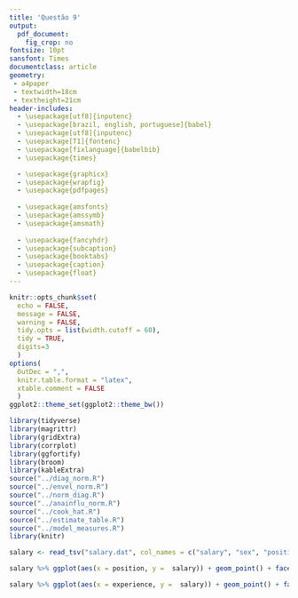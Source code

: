 ```yaml
---
title: 'Questão 9'
output:
  pdf_document:
    fig_crop: no
fontsize: 10pt
sansfont: Times
documentclass: article
geometry: 
 - a4paper
 - textwidth=18cm
 - textheight=21cm
header-includes:
  - \usepackage[utf8]{inputenc}
  - \usepackage[brazil, english, portuguese]{babel}
  - \usepackage[utf8]{inputenc}
  - \usepackage[T1]{fontenc}
  - \usepackage[fixlanguage]{babelbib}
  - \usepackage{times}

  - \usepackage{graphicx}
  - \usepackage{wrapfig}
  - \usepackage{pdfpages}
  
  - \usepackage{amsfonts}
  - \usepackage{amssymb}
  - \usepackage{amsmath}
  
  - \usepackage{fancyhdr}
  - \usepackage{subcaption}
  - \usepackage{booktabs}
  - \usepackage{caption}
  - \usepackage{float}
---
```


```r
knitr::opts_chunk$set(
  echo = FALSE, 
  message = FALSE,
  warning = FALSE,
  tidy.opts = list(width.cutoff = 60),
  tidy = TRUE,
  digits=3
  )
options(
  OutDec = ",", 
  knitr.table.format = "latex", 
  xtable.comment = FALSE
  )
ggplot2::theme_set(ggplot2::theme_bw())
```

```r
library(tidyverse)
library(magrittr)
library(gridExtra)
library(corrplot)
library(ggfortify)
library(broom)
library(kableExtra)
source("../diag_norm.R")
source("../envel_norm.R")
source("../norm_diag.R")
source("../anainflu_norm.R")
source("../cook_hat.R")
source("../estimate_table.R")
source("../model_measures.R")
library(knitr)
```


```r
salary <- read_tsv("salary.dat", col_names = c("salary", "sex", "position", "experience"))
```

```r
salary %>% ggplot(aes(x = position, y =  salary)) + geom_point() + facet_wrap(~ sex)
```

```r
salary %>% ggplot(aes(x = experience, y =  salary)) + geom_point() + facet_wrap(~ sex)
```



